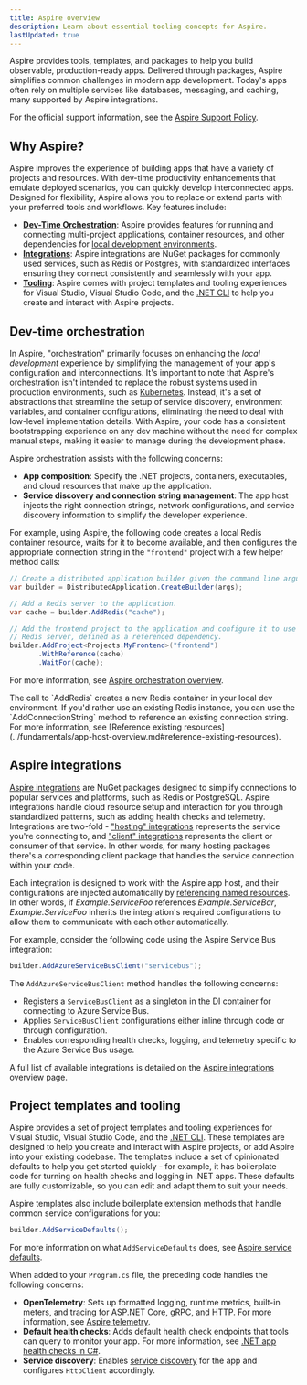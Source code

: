 ```yaml
---
title: Aspire overview
description: Learn about essential tooling concepts for Aspire.
lastUpdated: true
---
```



Aspire provides tools, templates, and packages to help you build observable, production-ready apps. Delivered through packages, Aspire simplifies common challenges in modern app development. Today's apps often rely on multiple services like databases, messaging, and caching, many supported by Aspire integrations.

For the official support information, see the [Aspire Support Policy](https://dotnet.microsoft.com/platform/support/policy/aspire).

## Why Aspire?

Aspire improves the experience of building apps that have a variety of projects and resources. With dev-time productivity enhancements that emulate deployed scenarios, you can quickly develop interconnected apps. Designed for flexibility, Aspire allows you to replace or extend parts with your preferred tools and workflows. Key features include:

- [**Dev-Time Orchestration**](#dev-time-orchestration): Aspire provides features for running and connecting multi-project applications, container resources, and other dependencies for [local development environments](../fundamentals/networking-overview.md).
- [**Integrations**](#net-aspire-integrations): Aspire integrations are NuGet packages for commonly used services, such as Redis or Postgres, with standardized interfaces ensuring they connect consistently and seamlessly with your app.
- [**Tooling**](#project-templates-and-tooling): Aspire comes with project templates and tooling experiences for Visual Studio, Visual Studio Code, and the [.NET CLI](/dotnet/core/tools/) to help you create and interact with Aspire projects.

## Dev-time orchestration

In Aspire, "orchestration" primarily focuses on enhancing the _local development_ experience by simplifying the management of your app's configuration and interconnections. It's important to note that Aspire's orchestration isn't intended to replace the robust systems used in production environments, such as [Kubernetes](../deployment/overview.md#deploy-to-kubernetes). Instead, it's a set of abstractions that streamline the setup of service discovery, environment variables, and container configurations, eliminating the need to deal with low-level implementation details. With Aspire, your code has a consistent bootstrapping experience on any dev machine without the need for complex manual steps, making it easier to manage during the development phase.

Aspire orchestration assists with the following concerns:

- **App composition**: Specify the .NET projects, containers, executables, and cloud resources that make up the application.
- **Service discovery and connection string management**: The app host injects the right connection strings, network configurations, and service discovery information to simplify the developer experience.

For example, using Aspire, the following code creates a local Redis container resource, waits for it to become available, and then configures the appropriate connection string in the `"frontend"` project with a few helper method calls:

```csharp title="Program.cs"
// Create a distributed application builder given the command line arguments.
var builder = DistributedApplication.CreateBuilder(args);

// Add a Redis server to the application.
var cache = builder.AddRedis("cache");

// Add the frontend project to the application and configure it to use the 
// Redis server, defined as a referenced dependency.
builder.AddProject<Projects.MyFrontend>("frontend")
       .WithReference(cache)
       .WaitFor(cache);
```

For more information, see [Aspire orchestration overview](../fundamentals/app-host-overview.md).

<Aside type='note'>
The call to `AddRedis` creates a new Redis container in your local dev environment. If you'd rather use an existing Redis instance, you can use the `AddConnectionString` method to reference an existing connection string. For more information, see [Reference existing resources](../fundamentals/app-host-overview.md#reference-existing-resources).
</Aside>

## Aspire integrations

[Aspire integrations](../fundamentals/integrations-overview.md) are NuGet packages designed to simplify connections to popular services and platforms, such as Redis or PostgreSQL. Aspire integrations handle cloud resource setup and interaction for you through standardized patterns, such as adding health checks and telemetry. Integrations are two-fold - ["hosting" integrations](../fundamentals/integrations-overview.md#hosting-integrations) represents the service you're connecting to, and ["client" integrations](../fundamentals/integrations-overview.md#client-integrations) represents the client or consumer of that service. In other words, for many hosting packages there's a corresponding client package that handles the service connection within your code.

Each integration is designed to work with the Aspire app host, and their configurations are injected automatically by [referencing named resources](../fundamentals/app-host-overview.md#reference-resources). In other words, if _Example.ServiceFoo_ references _Example.ServiceBar_, _Example.ServiceFoo_ inherits the integration's required configurations to allow them to communicate with each other automatically.

For example, consider the following code using the Aspire Service Bus integration:

```csharp
builder.AddAzureServiceBusClient("servicebus");
```

The `AddAzureServiceBusClient` method handles the following concerns:

- Registers a `ServiceBusClient` as a singleton in the DI container for connecting to Azure Service Bus.
- Applies `ServiceBusClient` configurations either inline through code or through configuration.
- Enables corresponding health checks, logging, and telemetry specific to the Azure Service Bus usage.

A full list of available integrations is detailed on the [Aspire integrations](../fundamentals/integrations-overview.md) overview page.

## Project templates and tooling

Aspire provides a set of project templates and tooling experiences for Visual Studio, Visual Studio Code, and the [.NET CLI](/dotnet/core/tools/). These templates are designed to help you create and interact with Aspire projects, or add Aspire into your existing codebase. The templates include a set of opinionated defaults to help you get started quickly - for example, it has boilerplate code for turning on health checks and logging in .NET apps. These defaults are fully customizable, so you can edit and adapt them to suit your needs.

Aspire templates also include boilerplate extension methods that handle common service configurations for you:

```csharp
builder.AddServiceDefaults();
```

For more information on what `AddServiceDefaults` does, see [Aspire service defaults](../fundamentals/service-defaults.md).

When added to your `Program.cs` file, the preceding code handles the following concerns:

- **OpenTelemetry**: Sets up formatted logging, runtime metrics, built-in meters, and tracing for ASP.NET Core, gRPC, and HTTP. For more information, see [Aspire telemetry](../fundamentals/telemetry.md).
- **Default health checks**: Adds default health check endpoints that tools can query to monitor your app. For more information, see [.NET app health checks in C#](/dotnet/core/diagnostics/diagnostic-health-checks).
- **Service discovery**: Enables [service discovery](../service-discovery/overview.md) for the app and configures `HttpClient` accordingly.
